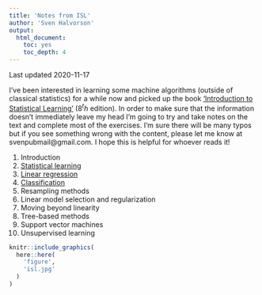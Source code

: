 ```yaml
---
title: 'Notes from ISL'
author: 'Sven Halvorson'
output:
  html_document:
    toc: yes
    toc_depth: 4
---
```

Last updated 2020-11-17

I've been interested in learning some machine algorithms (outside of classical statistics) for a while now and picked up the book ['Introduction to Statistical Learning'](http://faculty.marshall.usc.edu/gareth-james/ISL/) (8$^th$ edition). In order to make sure that the information doesn't immediately leave my head I'm going to try and take notes on the text and complete most of the exercises. I'm sure there will be many typos but if you see something wrong with the content, please let me know at svenpubmail@gmail.com. I hope this is helpful for whoever reads it!
  
1. Introduction
2. [Statistical learning](https://svenhalvorson.github.io/party_page/portfolio/ISL/ISL_2)
3. [Linear regression](https://svenhalvorson.github.io/party_page/portfolio/ISL/ISL_3)
4. [Classification](https://svenhalvorson.github.io/party_page/portfolio/ISL/ISL_4)
5. Resampling methods
6. Linear model selection and regularization
7. Moving beyond linearity
8. Tree-based methods
9. Support vector machines
10. Unsupervised learning

  
```r

knitr::include_graphics(
  here::here(
    'figure',
    'isl.jpg'
  )
)

```